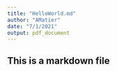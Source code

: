 ---
title: "HelloWorld.md"
author: "AMatier"
date: "7/1/2021"
output: pdf_document
---

## This is a markdown file
